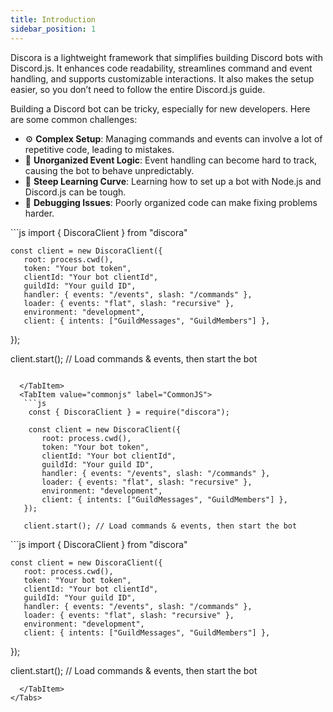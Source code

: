 ```yaml
---
title: Introduction
sidebar_position: 1
---
```





Discora is a lightweight framework that simplifies building Discord bots with Discord.js. It enhances code readability, streamlines command and event handling, and supports customizable interactions. It also makes the setup easier, so you don’t need to follow the entire Discord.js guide.

Building a Discord bot can be tricky, especially for new developers. Here are some common challenges:

- ⚙️ **Complex Setup**: Managing commands and events can involve a lot of repetitive code, leading to mistakes.
- 🔄 **Unorganized Event Logic**: Event handling can become hard to track, causing the bot to behave unpredictably.
- 🧠 **Steep Learning Curve**: Learning how to set up a bot with Node.js and Discord.js can be tough.
- 🐞 **Debugging Issues**: Poorly organized code can make fixing problems harder.

<Tabs>
  <TabItem value="Module" label="Module" default>
    ```js
    import { DiscoraClient } from "discora"

    const client = new DiscoraClient({
       root: process.cwd(),
       token: "Your bot token",
       clientId: "Your bot clientId",
       guildId: "Your guild ID",
       handler: { events: "/events", slash: "/commands" },
       loader: { events: "flat", slash: "recursive" },
       environment: "development",
       client: { intents: ["GuildMessages", "GuildMembers"] },

});

client.start(); // Load commands & events, then start the bot

````

  </TabItem>
  <TabItem value="commonjs" label="CommonJS">
   ```js
    const { DiscoraClient } = require("discora");

    const client = new DiscoraClient({
       root: process.cwd(),
       token: "Your bot token",
       clientId: "Your bot clientId",
       guildId: "Your guild ID",
       handler: { events: "/events", slash: "/commands" },
       loader: { events: "flat", slash: "recursive" },
       environment: "development",
       client: { intents: ["GuildMessages", "GuildMembers"] },
   });

   client.start(); // Load commands & events, then start the bot
````

  </TabItem>
  <TabItem value="typescript" label="TypeScript">
   ```js
    import { DiscoraClient } from "discora"

    const client = new DiscoraClient({
       root: process.cwd(),
       token: "Your bot token",
       clientId: "Your bot clientId",
       guildId: "Your guild ID",
       handler: { events: "/events", slash: "/commands" },
       loader: { events: "flat", slash: "recursive" },
       environment: "development",
       client: { intents: ["GuildMessages", "GuildMembers"] },

});

client.start(); // Load commands & events, then start the bot

```
  </TabItem>
</Tabs>

